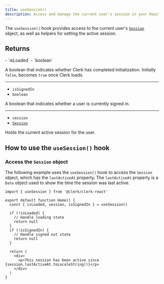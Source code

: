 ```yaml
---
title: useSession()
description: Access and manage the current user's session in your React application with Clerk's useSession() hook.
---
```


The `useSession()` hook provides access to the current user's [`Session`](/docs/references/javascript/session) object, as well as helpers for setting the active session.

## Returns

<Properties>
  - `isLoaded`
  - `boolean`

  A boolean that indicates whether Clerk has completed initialization. Initially `false`, becomes `true` once Clerk loads.

  ---

  - `isSignedIn`
  - `boolean`

  A boolean that indicates whether a user is currently signed in.

  ---

  - `session`
  - [`Session`](/docs/references/javascript/session)

  Holds the current active session for the user.
</Properties>

## How to use the `useSession()` hook

### Access the `Session` object

The following example uses the `useSession()` hook to access the `Session` object, which has the `lastActiveAt` property. The `lastActiveAt` property is a `Date` object used to show the time the session was last active.

```tsx {{ filename: 'src/Home.tsx' }}
import { useSession } from '@clerk/clerk-react'

export default function Home() {
  const { isLoaded, session, isSignedIn } = useSession()

  if (!isLoaded) {
    // Handle loading state
    return null
  }
  if (!isSignedIn) {
    // Handle signed out state
    return null
  }

  return (
    <div>
      <p>This session has been active since {session.lastActiveAt.toLocaleString()}</p>
    </div>
  )
}
```
